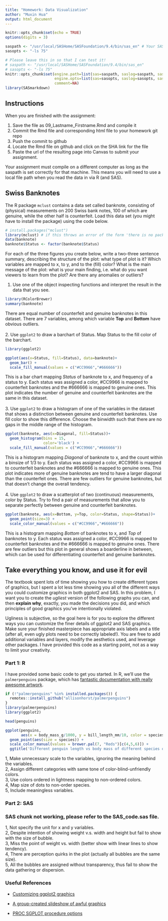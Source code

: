 ```yaml
---
title: "Homework: Data Visualization"
author: "Muxin Hua"
output: html_document
---
```


```r
knitr::opts_chunk$set(echo = TRUE)
options(digits = 3)
```

```r
saspath <- "/usr/local/SASHome/SASFoundation/9.4/bin/sas_en" # Your SAS path goes here
sasopts <- "-ls 75"

# Please leave this in so that I can test it!
# saspath <- "/usr/local/SASHome/SASFoundation/9.4/bin/sas_en" 
# sasopts <- "-ls 75"
knitr::opts_chunk$set(engine.path=list(sas=saspath, saslog=saspath, sashtml=saspath),
                      engine.opts=list(sas=sasopts, saslog=sasopts, sashtml=sasopts), 
                      comment=NA)
library(SASmarkdown)
```

## Instructions

When you are finished with the assignment:

1. Save the file as 09_Lastname_Firstname.Rmd and compile it
2. Commit the Rmd file and corresponding html file to your homework git repo
3. Push the commit to github
4. Locate the Rmd file on github and click on the SHA link for the file
5. Paste the url of the resulting page into Canvas to submit your assignment.

Your assignment must compile on a different computer as long as the saspath is set correctly for that machine.
This means you will need to use a local file path when you read the data in via R (and SAS).

## Swiss Banknotes

The R package `mclust` contains a data set called banknote, consisting of (physical) measurements on 200 Swiss bank notes, 100 of which are genuine, while the other half is counterfeit. Load this data set (you might have to install the package) using the code below. 

```r
# install.packages("mclust")
library(mclust) # if this throws an error of the form 'there is no package called mclust', uncomment the line above, run it once, then comment the line out again and run the code chunk again.
data(banknote)
banknote$Status <- factor(banknote$Status)
```

For each of the three figures you create below, write a two-three sentence summary, describing the structure of the plot: what type of plot is it? Which variables are mapped to x, to y, and to the (fill) color? What is the main message of the plot: what is your main finding, i.e. what do you want viewers to learn from the plot? Are there any anomalies or outliers?

1. Use one of the object inspecting functions and interpret the result in the data that you see.
```r
library(RColorBrewer)
summary(banknote)
```

There are equal number of counterfeit and genuine banknotes in this dataset. There are 7 variables, among which variable **Top** and **Bottom** have obvious outliers.   
</br>
2. Use `ggplot2` to draw a barchart of Status. Map Status to the fill color of the barchart.
```r
library(ggplot2)

ggplot(aes(x=Status, fill=Status), data=banknote)+
  geom_bar() +
  scale_fill_manual(values = c("#CC9966","#666666"))
```

This is a bar chart mapping *Status* of banknote to x, and frequency of a status to y. Each status was assigned a color, #CC9966 is mapped to counterfeit banknotes and the #666666 is mapped to genuine ones. This plot indicates the number of genuine and counterfeit banknotes are the same in this dataset.  
</br>
3. Use `ggplot2` to draw a histogram of one of the variables in the dataset that shows a distinction between genuine and counterfeit banknotes. Use fill color to show this difference. Choose the binwidth such that there are no gaps in the middle range of the histogram.
```r
ggplot(banknote, aes(x=Diagonal, fill=Status))+
  geom_histogram(bins = 15,
                 color='black') +
  scale_fill_manual(values = c("#CC9966","#666666"))
```

This is a histogram mapping *Diagonal* of banknote to x, and the count within a binsize of 1/3  to y. Each status was assigned a color, #CC9966 is mapped to counterfeit banknotes and the #666666 is mapped to genuine ones. This plot indicates more of genuine banknotes are tend to have a larger diagonal than the  counterfeit ones. There are few outliers for genuine banknotes, but that doesn't change the overall tendency.   
</br>
4. Use `ggplot2` to draw a scatterplot of two (continuous) measurements, color by Status. Try to find a pair of measurements that allow you to separate perfectly between genuine and counterfeit banknotes.
```r
ggplot(banknote, aes(x=Bottom, y=Top, color=Status, shape=Status))+
  geom_point(size=3) +
  scale_color_manual(values = c("#CC9966","#666666"))
```

This is a histogram mapping *Bottom* of banknotes to x, and *Top* of banknotes to y. Each status was assigned a color, #CC9966 is mapped to counterfeit banknotes and the #666666 is mapped to genuine ones. There are few outliers but this plot in general shows a boarderline in between, which can be used for differentiating counterfeit and genuine banknotes.   

## Take everything you know, and use it for evil

The textbook spent lots of time showing you how to create different types of graphics, but I spent a lot less time showing you all of the different ways you could customize graphics in both ggplot2 and SAS. In this problem, I want you to create the *ugliest* version of the following graphs you can, and then **explain why**, exactly, you made the decisions you did, and which principles of good graphics you've intentionally violated. 

Ugliness is subjective, so the goal here is for you to explore the different ways you can customize the finer details of ggplot2 and SAS graphics. Make sure your finished masterpiece has appropriate axis labels and a title (after all, even ugly plots need to be correctly labeled!). You are free to add additional variables and layers, modify the aesthetics used, and leverage other packages. I have provided this code as a starting point, not as a way to limit your creativity.

### Part 1: R
I have provided some basic code to get you started. In R, we'll use the `palmerpenguins` package, which has [fantastic documentation with really awesome artwork](https://allisonhorst.github.io/palmerpenguins/). 

```r
if (!"palmerpenguins" %in% installed.packages()) {
  remotes::install_github("allisonhorst/palmerpenguins")
}
library(palmerpenguins)
library(ggplot2)

head(penguins)

ggplot(penguins, 
       aes(x = body_mass_g/1000, y = bill_length_mm/10, color = species, fill=year),) +
  geom_point(aes(size = species)) +
  scale_color_manual(values = brewer.pal(7, "Reds")[c(4,5,6)]) +
  ggtitle('Different penguin length vs body mass of different species of different years')
```

1, Make unnecessary scale to the variables, ignoring the meaning behind the variables.  
2, Assign different categories with same tone of color-blind-unfriendly colors.  
3, Use colors ordered in lightness mapping to non-ordered colors.  
4, Map size of dots to non-order species.  
5, Include meaningless variables.  


### Part 2: SAS

### SAS chunk not working, please refer to the SAS_code.sas file.

1, Not specify the unit for x and y variables.  
2, Despite intention of showing weight v.s. width and height but fail to show with the size of bubble.  
3, Miss the point of weight vs. width (better show with linear lines to show tendency).  
4, There are perception quirks in the plot (actually all bubbles are the same size).  
5, All the bubbles are assigned without transparency, thus fail to show the data gathering or dispersion.  



### Useful References

- [Customizing ggplot2 graphics](http://r-statistics.co/Complete-Ggplot2-Tutorial-Part2-Customizing-Theme-With-R-Code.html)

- [A group-created slideshow of awful graphics](https://docs.google.com/presentation/d/1ixRsGI8BWgT2zA5AbB61eMLUbJgObvBCZt-OnZDzvX4/edit?usp=sharing)

- [PROC SGPLOT procedure options](https://documentation.sas.com/?docsetId=grstatproc&docsetTarget=p1lcbd3lhs3t3bn1jk6d8sjt2yqx.htm&docsetVersion=9.4&locale=en)


